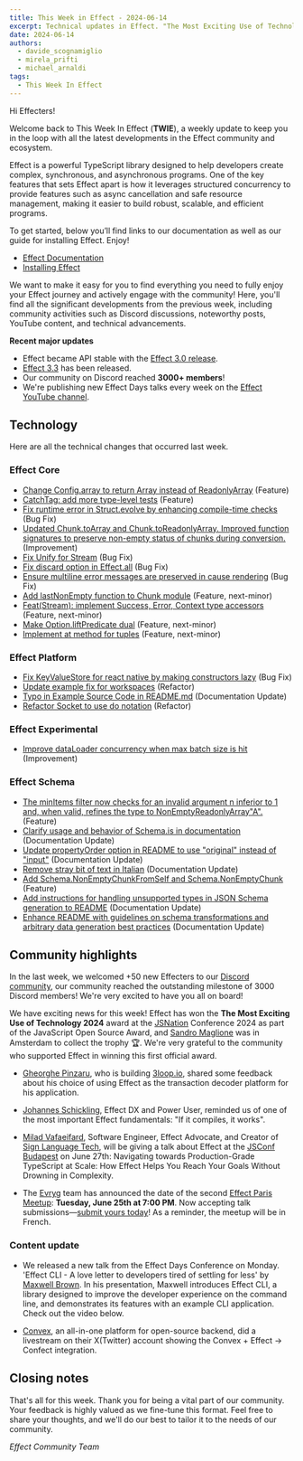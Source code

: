 ```yaml
---
title: This Week in Effect - 2024-06-14
excerpt: Technical updates in Effect. "The Most Exciting Use of Technology" award. 'Effect CLI - A love letter to developers tired of settling for less' by Maxwell Brown.
date: 2024-06-14
authors:
  - davide_scognamiglio
  - mirela_prifti
  - michael_arnaldi
tags:
  - This Week In Effect
---
```



Hi Effecters!

Welcome back to This Week In Effect (**TWIE**), a weekly update to keep you in the loop with all the latest developments in the Effect community and ecosystem.

Effect is a powerful TypeScript library designed to help developers create complex, synchronous, and asynchronous programs. One of the key features that sets Effect apart is how it leverages structured concurrency to provide features such as async cancellation and safe resource management, making it easier to build robust, scalable, and efficient programs.

To get started, below you’ll find links to our documentation as well as our guide for installing Effect. Enjoy!

- [Effect Documentation](/docs/getting-started/introduction/)
- [Installing Effect](/docs/getting-started/installation/)

We want to make it easy for you to find everything you need to fully enjoy your Effect journey and actively engage with the community! Here, you'll find all the significant developments from the previous week, including community activities such as Discord discussions, noteworthy posts, YouTube content, and technical advancements.

**Recent major updates**

- Effect became API stable with the [Effect 3.0 release](https://effect.website/blog/effect-3.0).
- [Effect 3.3](https://effect.website/blog/effect-3.3) has been released.
- Our community on Discord reached **3000+ members**!
- We're publishing new Effect Days talks every week on the [Effect YouTube channel](https://www.youtube.com/@effect-ts).

## Technology

Here are all the technical changes that occurred last week.

### Effect Core

- [Change Config.array to return Array instead of ReadonlyArray](https://github.com/Effect-TS/effect/pull/2952) (Feature)
- [CatchTag: add more type-level tests](https://github.com/Effect-TS/effect/pull/2962) (Feature)
- [Fix runtime error in Struct.evolve by enhancing compile-time checks](https://github.com/Effect-TS/effect/pull/2954) (Bug Fix)
- [Updated Chunk.toArray and Chunk.toReadonlyArray. Improved function signatures to preserve non-empty status of chunks during conversion.](https://github.com/Effect-TS/effect/pull/2970) (Improvement)
- [Fix Unify for Stream](https://github.com/Effect-TS/effect/pull/2917) (Bug Fix)
- [Fix discard option in Effect.all](https://github.com/Effect-TS/effect/pull/2977) (Bug Fix)
- [Ensure multiline error messages are preserved in cause rendering](https://github.com/Effect-TS/effect/pull/2981) (Bug Fix)
- [Add lastNonEmpty function to Chunk module](https://github.com/Effect-TS/effect/pull/2951) (Feature, next-minor)
- [Feat(Stream): implement Success, Error, Context type accessors](https://github.com/Effect-TS/effect/pull/2959) (Feature, next-minor)
- [Make Option.liftPredicate dual](https://github.com/Effect-TS/effect/pull/2957) (Feature, next-minor)
- [Implement at method for tuples](https://github.com/Effect-TS/effect/pull/2976) (Feature, next-minor)

### Effect Platform

- [Fix KeyValueStore for react native by making constructors lazy](https://github.com/Effect-TS/effect/pull/2966) (Bug Fix)
- [Update example fix for workspaces](https://github.com/Effect-TS/effect/pull/2963) (Refactor)
- [Typo in Example Source Code in README.md](https://github.com/Effect-TS/effect/pull/2983) (Documentation Update)
- [Refactor Socket to use do notation](https://github.com/Effect-TS/effect/pull/2988) (Refactor)

### Effect Experimental

- [Improve dataLoader concurrency when max batch size is hit](https://github.com/Effect-TS/effect/pull/2980) (Improvement)

### Effect Schema

- [The minItems filter now checks for an invalid argument n inferior to 1 and, when valid, refines the type to NonEmptyReadonlyArray"A".](https://github.com/Effect-TS/effect/pull/2955) (Feature)
- [Clarify usage and behavior of Schema.is in documentation](https://github.com/Effect-TS/effect/pull/2960) (Documentation Update)
- [Update propertyOrder option in README to use "original" instead of "input"](https://github.com/Effect-TS/effect/pull/2964) (Documentation Update)
- [Remove stray bit of text in Italian](https://github.com/Effect-TS/effect/pull/2969) (Documentation Update)
- [Add Schema.NonEmptyChunkFromSelf and Schema.NonEmptyChunk](https://github.com/Effect-TS/effect/pull/2971) (Feature)
- [Add instructions for handling unsupported types in JSON Schema generation to README](https://github.com/Effect-TS/effect/pull/2984) (Documentation Update)
- [Enhance README with guidelines on schema transformations and arbitrary data generation best practices](https://github.com/Effect-TS/effect/pull/2987) (Documentation Update)

## Community highlights

In the last week, we welcomed +50 new Effecters to our [Discord community](https://discord.gg/effect-ts), our community reached the outstanding milestone of 3000 Discord members! We're very excited to have you all on board!

We have exciting news for this week! Effect has won the **The Most Exciting Use of Technology 2024** award at the [JSNation](https://x.com/thejsnation) Conference 2024 as part of the JavaScript Open Source Award, and [Sandro Maglione](https://x.com/SandroMaglione) was in Amsterdam to collect the trophy 🏆. We're very grateful to the community who supported Effect in winning this first official award.

<Tweet id="1801252695862382752" />

- [Gheorghe Pinzaru](https://x.com/Ferossgp), who is building [3loop.io](https://3loop.io/), shared some feedback about his choice of using Effect as the transaction decoder platform for his application.

<Tweet id="1800970332158804116" />

- [Johannes Schickling](https://x.com/schickling), Effect DX and Power User, reminded us of one of the most important Effect fundamentals: "If it compiles, it works".

<Tweet id="1800175761116311941" />

- [Milad Vafaeifard](https://x.com/miladvafaeifard), Software Engineer, Effect Advocate, and Creator of [Sign Language Tech](https://www.youtube.com/channel/UCIPaBhc8mQHrt6o0OTuCUXQ), will be giving a talk about Effect at the [JSConf Budapest](https://jsconfbp.com/) on June 27th: Navigating towards Production-Grade TypeScript at Scale: How Effect Helps You Reach Your Goals Without Drowning in Complexity.

<Tweet id="1800828171685871670" />

- The [Evryg](https://www.evryg.com) team has announced the date of the second [Effect Paris Meetup](https://www.meetup.com/effect-paris/#): **Tuesday, June 25th at 7:00 PM**. Now accepting talk submissions—[submit yours today](https://github.com/evryg-org/effect-paris/issues/new?template=talk.yml)! As a reminder, the meetup will be in French.

<Tweet id="1793661086291710258" />

### Content update

- We released a new talk from the Effect Days Conference on Monday. 'Effect CLI - A love letter to developers tired of settling for less' by [Maxwell Brown](https://x.com/imax153). In his presentation, Maxwell introduces Effect CLI, a library designed to improve the developer experience on the command line, and demonstrates its features with an example CLI application. Check out the video below.

<YouTube
  id="https://www.youtube.com/embed/BiEuN6lbXzw?si=b1zionIsUgQNGK3S"
  title="Effect CLI - A love letter to developers tired of settling for less by Max Brown (Effect Days 2024)"
/>

- [Convex](https://x.com/convex_dev), an all-in-one platform for open-source backend, did a livestream on their X(Twitter) account showing the Convex + Effect → Confect integration.

<Tweet id="1800558928251744377" />

## Closing notes

That's all for this week. Thank you for being a vital part of our community. Your feedback is highly valued as we fine-tune this format. Feel free to share your thoughts, and we'll do our best to tailor it to the needs of our community.

_Effect Community Team_
